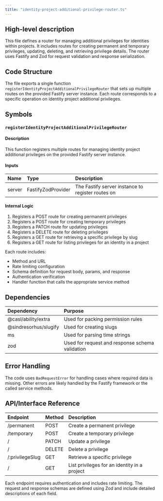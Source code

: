```yaml
---
title: "identity-project-additional-privilege-router.ts"
---
```


## High-level description
This file defines a router for managing additional privileges for identities within projects. It includes routes for creating permanent and temporary privileges, updating, deleting, and retrieving privilege details. The router uses Fastify and Zod for request validation and response serialization.

## Code Structure
The file exports a single function `registerIdentityProjectAdditionalPrivilegeRouter` that sets up multiple routes on the provided Fastify server instance. Each route corresponds to a specific operation on identity project additional privileges.

## Symbols

### `registerIdentityProjectAdditionalPrivilegeRouter`
#### Description
This function registers multiple routes for managing identity project additional privileges on the provided Fastify server instance.

#### Inputs
| Name | Type | Description |
|:-----|:-----|:------------|
| server | FastifyZodProvider | The Fastify server instance to register routes on |

#### Internal Logic
1. Registers a POST route for creating permanent privileges
2. Registers a POST route for creating temporary privileges
3. Registers a PATCH route for updating privileges
4. Registers a DELETE route for deleting privileges
5. Registers a GET route for retrieving a specific privilege by slug
6. Registers a GET route for listing privileges for an identity in a project

Each route includes:
- Method and URL
- Rate limiting configuration
- Schema definition for request body, params, and response
- Authentication verification
- Handler function that calls the appropriate service method

## Dependencies
| Dependency | Purpose |
|:-----------|:--------|
| @casl/ability/extra | Used for packing permission rules |
| @sindresorhus/slugify | Used for creating slugs |
| ms | Used for parsing time strings |
| zod | Used for request and response schema validation |

## Error Handling
The code uses `BadRequestError` for handling cases where required data is missing. Other errors are likely handled by the Fastify framework or the called service methods.

## API/Interface Reference
| Endpoint | Method | Description |
|:---------|:-------|:------------|
| /permanent | POST | Create a permanent privilege |
| /temporary | POST | Create a temporary privilege |
| / | PATCH | Update a privilege |
| / | DELETE | Delete a privilege |
| /:privilegeSlug | GET | Retrieve a specific privilege |
| / | GET | List privileges for an identity in a project |

Each endpoint requires authentication and includes rate limiting. The request and response schemas are defined using Zod and include detailed descriptions of each field.
